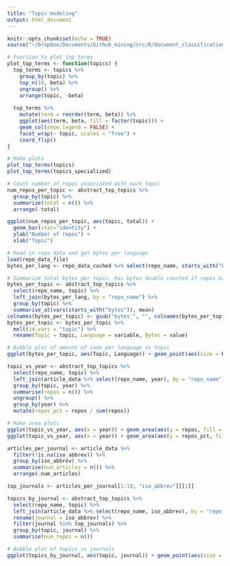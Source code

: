 ```yaml
---
title: "Topic modeling"
output: html_document
---
```


```r
knitr::opts_chunk$set(echo = TRUE)
source("~/Dropbox/Documents/Github_mining/src/R/document_classification/topics.R")
```

```r
# Function to plot top terms
plot_top_terms <- function(topics) {
  top_terms <- topics %>%
    group_by(topic) %>%
    top_n(10, beta) %>%
    ungroup() %>%
    arrange(topic, -beta)
  
  top_terms %>%
    mutate(term = reorder(term, beta)) %>%
    ggplot(aes(term, beta, fill = factor(topic))) +
    geom_col(show.legend = FALSE) +
    facet_wrap(~ topic, scales = "free") +
    coord_flip()
}

# Make plots
plot_top_terms(topics)
plot_top_terms(topics_specialized)
```

```r
# Count number of repos associated with each topic
num_repos_per_topic <- abstract_top_topics %>% 
  group_by(topic) %>% 
  summarize(total = n()) %>%
  arrange(-total)

ggplot(num_repos_per_topic, aes(topic, total)) + 
  geom_bar(stat="identity") + 
  ylab("Number of repos") + 
  xlab("Topic")
```

```r
# Read in repo data and get bytes per language
load(repo_data_file)
bytes_per_lang <- repo_data_cached %>% select(repo_name, starts_with("bytes"))

# Summarize total bytes per topic. Has bytes double counted if repos have multiple topics.
bytes_per_topic <- abstract_top_topics %>% 
  select(repo_name, topic) %>% 
  left_join(bytes_per_lang, by = "repo_name") %>% 
  group_by(topic) %>% 
  summarise_at(vars(starts_with("bytes")), mean)
colnames(bytes_per_topic) <- gsub("bytes_", "", colnames(bytes_per_topic))
bytes_per_topic <- bytes_per_topic %>% 
  melt(id.vars = "topic") %>%
  rename(Topic = topic, Language = variable, Bytes = value)

# Bubble plot of amount of code per language vs topic
ggplot(bytes_per_topic, aes(Topic, Language)) + geom_point(aes(size = Bytes))
```

```r
topic_vs_year <- abstract_top_topics %>% 
  select(repo_name, topic) %>% 
  left_join(article_data %>% select(repo_name, year), by = "repo_name") %>%
  group_by(topic, year) %>%
  summarise(repos = n()) %>%
  ungroup() %>%
  group_by(year) %>% 
  mutate(repos_pct = repos / sum(repos))

# Make area plots
ggplot(topic_vs_year, aes(x = year)) + geom_area(aes(y = repos, fill = topic))
ggplot(topic_vs_year, aes(x = year)) + geom_area(aes(y = repos_pct, fill = topic))
```

```r
articles_per_journal <- article_data %>% 
  filter(!is.na(iso_abbrev)) %>%
  group_by(iso_abbrev) %>% 
  summarise(num_articles = n()) %>% 
  arrange(-num_articles)

top_journals <- articles_per_journal[1:10, "iso_abbrev"][[1]]

topics_by_journal <- abstract_top_topics %>% 
  select(repo_name, topic) %>% 
  left_join(article_data %>% select(repo_name, iso_abbrev), by = "repo_name") %>% 
  rename(journal = iso_abbrev) %>%
  filter(journal %in% top_journals) %>%
  group_by(topic, journal) %>%
  summarise(num_repos = n())

# Bubble plot of topics vs journals
ggplot(topics_by_journal, aes(topic, journal)) + geom_point(aes(size = num_repos))
```
